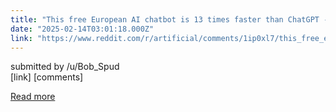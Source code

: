 ```yaml
---
title: "This free European AI chatbot is 13 times faster than ChatGPT - Le Chat"
date: "2025-02-14T03:01:18.000Z"
link: "https://www.reddit.com/r/artificial/comments/1ip0xl7/this_free_european_ai_chatbot_is_13_times_faster/"
---
```


submitted by    /u/Bob_Spud  
 [link]   [comments]

[Read more](https://www.reddit.com/r/artificial/comments/1ip0xl7/this_free_european_ai_chatbot_is_13_times_faster/)
